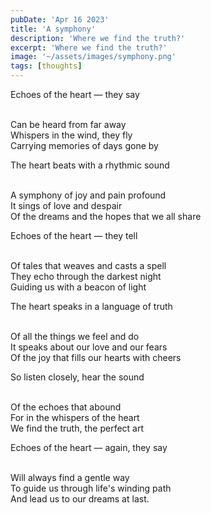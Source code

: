```yaml
---
pubDate: 'Apr 16 2023'
title: 'A symphony'
description: 'Where we find the truth?'
excerpt: 'Where we find the truth?'
image: '~/assets/images/symphony.png'
tags: [thoughts]
---
```


Echoes of the heart — they say

<br>
Can be heard from far away
<br>
Whispers in the wind, they fly
<br>
Carrying memories of days gone by

The heart beats with a rhythmic sound

<br>
A symphony of joy and pain profound
<br>
It sings of love and despair
<br>
Of the dreams and the hopes that we all share

Echoes of the heart — they tell

<br>
Of tales that weaves and casts a spell
<br>
They echo through the darkest night
<br>
Guiding us with a beacon of light

The heart speaks in a language of truth

<br>
Of all the things we feel and do
<br>
It speaks about our love and our fears
<br>
Of the joy that fills our hearts with cheers

So listen closely, hear the sound

<br>
Of the echoes that abound
<br>
For in the whispers of the heart
<br>
We find the truth, the perfect art

Echoes of the heart — again, they say

<br>
Will always find a gentle way
<br>
To guide us through life's winding path
<br>
And lead us to our dreams at last.
